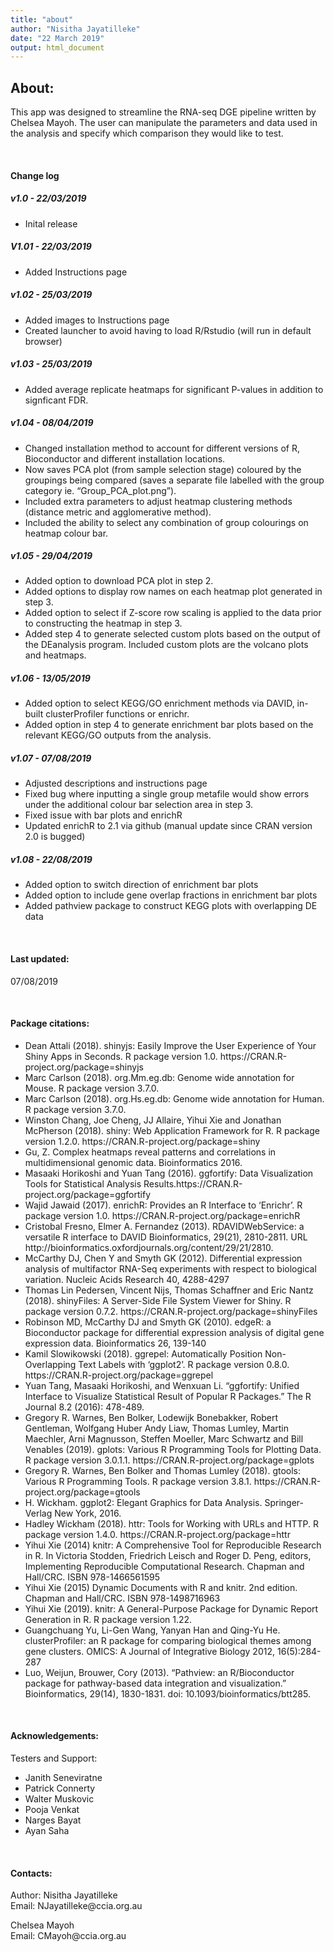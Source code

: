 ---
title: "about"
author: "Nisitha Jayatilleke"
date: "22 March 2019"
output: html_document
---

## About:

This app was designed to streamline the RNA-seq DGE pipeline written by Chelsea Mayoh. The user can manipulate the parameters and data used in the analysis and specify which comparison they would like to test.

<br />

#### Change log

##### v1.0 - 22/03/2019

* Inital release

##### V1.01 - 22/03/2019

* Added Instructions page

##### v1.02 - 25/03/2019

* Added images to Instructions page
* Created launcher to avoid having to load R/Rstudio (will run in default browser)

##### v1.03 - 25/03/2019

* Added average replicate heatmaps for significant P-values in addition to signficant FDR.

##### v1.04 - 08/04/2019

* Changed installation method to account for different versions of R, Bioconductor and different installation locations.
* Now saves PCA plot (from sample selection stage) coloured by the groupings being compared (saves a separate file labelled with the group category ie. "Group_PCA_plot.png").
* Included extra parameters to adjust heatmap clustering methods (distance metric and agglomerative method).
* Included the ability to select any combination of group colourings on heatmap colour bar. 

##### v1.05 - 29/04/2019

* Added option to download PCA plot in step 2. 
* Added options to display row names on each heatmap plot generated in step 3.
* Added option to select if Z-score row scaling is applied to the data prior to constructing the heatmap in step 3.
* Added step 4 to generate selected custom plots based on the output of the DEanalysis program. Included custom plots are the volcano plots and heatmaps. 

##### v1.06 - 13/05/2019

* Added option to select KEGG/GO enrichment methods via DAVID, in-built clusterProfiler functions or enrichr.
* Added option in step 4 to generate enrichment bar plots based on the relevant KEGG/GO outputs from the analysis.

##### v1.07 - 07/08/2019

* Adjusted descriptions and instructions page
* Fixed bug where inputting a single group metafile would show errors under the additional colour bar selection area in step 3.
* Fixed issue with bar plots and enrichR
* Updated enrichR to 2.1 via github (manual update since CRAN version 2.0 is bugged)

##### v1.08 - 22/08/2019

* Added option to switch direction of enrichment bar plots
* Added option to include gene overlap fractions in enrichment bar plots
* Added pathview package to construct KEGG plots with overlapping DE data

<br />

#### Last updated:

07/08/2019

<br />

#### Package citations:

* Dean Attali (2018). shinyjs: Easily Improve the User Experience of Your Shiny Apps in Seconds. R package version 1.0. https://CRAN.R-project.org/package=shinyjs
* Marc Carlson (2018). org.Mm.eg.db: Genome wide annotation for Mouse. R package version 3.7.0.
* Marc Carlson (2018). org.Hs.eg.db: Genome wide annotation for Human. R package version 3.7.0.
* Winston Chang, Joe Cheng, JJ Allaire, Yihui Xie and Jonathan McPherson (2018). shiny: Web Application Framework for R. R package version 1.2.0. https://CRAN.R-project.org/package=shiny
* Gu, Z. Complex heatmaps reveal patterns and correlations in multidimensional genomic data. Bioinformatics 2016.
* Masaaki Horikoshi and Yuan Tang (2016). ggfortify: Data Visualization Tools for Statistical Analysis Results.https://CRAN.R-project.org/package=ggfortify
* Wajid Jawaid (2017). enrichR: Provides an R Interface to 'Enrichr'. R package version 1.0. https://CRAN.R-project.org/package=enrichR
* Cristobal Fresno, Elmer A. Fernandez (2013). RDAVIDWebService: a versatile R interface to DAVID Bioinformatics, 29(21), 2810-2811. URL http://bioinformatics.oxfordjournals.org/content/29/21/2810.
* McCarthy DJ, Chen Y and Smyth GK (2012). Differential expression analysis of multifactor RNA-Seq experiments with respect to biological variation. Nucleic Acids Research 40, 4288-4297
* Thomas Lin Pedersen, Vincent Nijs, Thomas Schaffner and Eric Nantz (2018). shinyFiles: A Server-Side File System Viewer for Shiny. R package version 0.7.2. https://CRAN.R-project.org/package=shinyFiles
* Robinson MD, McCarthy DJ and Smyth GK (2010). edgeR: a Bioconductor package for differential expression analysis of digital gene expression data. Bioinformatics 26, 139-140
* Kamil Slowikowski (2018). ggrepel: Automatically Position Non-Overlapping Text Labels with 'ggplot2'. R package version 0.8.0. https://CRAN.R-project.org/package=ggrepel
* Yuan Tang, Masaaki Horikoshi, and Wenxuan Li. "ggfortify: Unified Interface to Visualize Statistical Result of Popular R Packages." The R Journal 8.2 (2016): 478-489.
* Gregory R. Warnes, Ben Bolker, Lodewijk Bonebakker, Robert Gentleman, Wolfgang Huber Andy Liaw, Thomas Lumley, Martin Maechler, Arni Magnusson, Steffen Moeller, Marc Schwartz and Bill Venables (2019). gplots: Various R Programming Tools for Plotting Data. R package version 3.0.1.1. https://CRAN.R-project.org/package=gplots
* Gregory R. Warnes, Ben Bolker and Thomas Lumley (2018). gtools: Various R Programming Tools. R package version 3.8.1. https://CRAN.R-project.org/package=gtools
* H. Wickham. ggplot2: Elegant Graphics for Data Analysis. Springer-Verlag New York, 2016.
* Hadley Wickham (2018). httr: Tools for Working with URLs and HTTP. R package version 1.4.0. https://CRAN.R-project.org/package=httr
* Yihui Xie (2014) knitr: A Comprehensive Tool for Reproducible Research in R. In Victoria Stodden, Friedrich Leisch and Roger D. Peng, editors, Implementing Reproducible Computational Research. Chapman and Hall/CRC. ISBN 978-1466561595
* Yihui Xie (2015) Dynamic Documents with R and knitr. 2nd edition. Chapman and Hall/CRC. ISBN 978-1498716963
* Yihui Xie (2019). knitr: A General-Purpose Package for Dynamic Report Generation in R. R package version 1.22.
* Guangchuang Yu, Li-Gen Wang, Yanyan Han and Qing-Yu He. clusterProfiler: an R package for comparing biological themes among gene clusters. OMICS: A Journal of Integrative Biology 2012, 16(5):284-287
* Luo, Weijun, Brouwer, Cory (2013). "Pathview: an R/Bioconductor package for pathway-based data integration and visualization." Bioinformatics, 29(14), 1830-1831. doi: 10.1093/bioinformatics/btt285.

<br />

#### Acknowledgements:

Testers and Support:

* Janith Seneviratne 
* Patrick Connerty
* Walter Muskovic
* Pooja Venkat
* Narges Bayat
* Ayan Saha

<br />

#### Contacts:

Author: Nisitha Jayatilleke <br />
Email: NJayatilleke@ccia.org.au

Chelsea Mayoh <br />
Email: CMayoh@ccia.org.au

